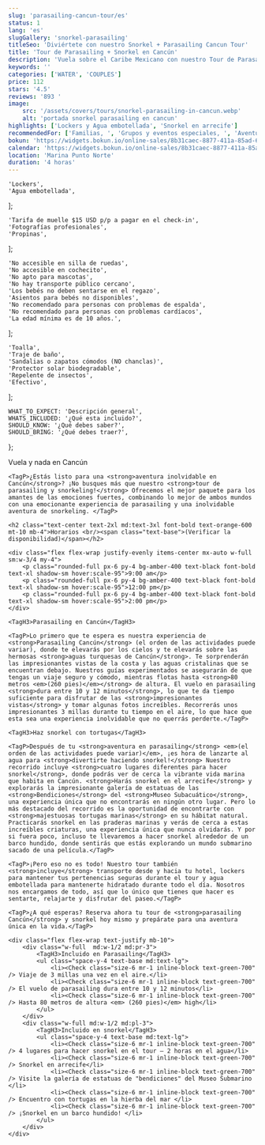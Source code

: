 ```yaml
---
slug: 'parasailing-cancun-tour/es'
status: 1
lang: 'es'
slugGallery: 'snorkel-parasailing'
titleSeo: 'Diviértete con nuestro Snorkel + Parasailing Cancun Tour'
title: 'Tour de Parasailing + Snorkel en Cancún'
description: 'Vuela sobre el Caribe Mexicano con nuestro Tour de Parasailing + Snorkel en Cancún. El único tour que te lleva a ver un barco hundido y tortugas marinas.'
keywords: ''
categories: ['WATER', 'COUPLES']
price: 112
stars: '4.5'
reviews: '893 '
image:
    src: '/assets/covers/tours/snorkel-parasailing-in-cancun.webp'
    alt: 'portada snorkel parasailing en cancun'
highlights: ['Lockers y Agua embotellada', 'Snorkel en arrecife']
recommendedFor: ['Familias, ', 'Grupos y eventos especiales, ', 'Aventureros, ', 'Parejas & Celebraciones románticas']
bokun: 'https://widgets.bokun.io/online-sales/8b31caec-8877-411a-85ad-682828170619/experience/746175?partialView=1'
calendar: 'https://widgets.bokun.io/online-sales/8b31caec-8877-411a-85ad-682828170619/experience-calendar/746175'
location: 'Marina Punto Norte'
duration: '4 horas'
---
```




    'Lockers',
    'Agua embotellada',
];

    'Tarifa de muelle $15 USD p/p a pagar en el check-in',
    'Fotografías profesionales',
    'Propinas',
];

    'No accesible en silla de ruedas',
    'No accesible en cochecito',
    'No apto para mascotas',
    'No hay transporte público cercano',
    'Los bebés no deben sentarse en el regazo',
    'Asientos para bebés no disponibles',
    'No recomendado para personas con problemas de espalda',
    'No recomendado para personas con problemas cardíacos',
    'La edad mínima es de 10 años.',
];

    'Toalla',
    'Traje de baño',
    'Sandalias o zapatos cómodos (NO chanclas)',
    'Protector solar biodegradable',
    'Repelente de insectos',
    'Efectivo',
];

    WHAT_TO_EXPECT: 'Descripción general',
    WHATS_INCLUDED: '¿Qué esta incluido?',
    SHOULD_KNOW: '¿Qué debes saber?',
    SHOULD_BRING: '¿Qué debes traer?',
};

<Accordion client:visible title={titles.WHAT_TO_EXPECT} idHash="whatToExpect">
    <TagH2>Vuela y nada en Cancún</TagH2>

    <TagP>¿Estás listo para una <strong>aventura inolvidable en Cancún</strong>? ¡No busques más que nuestro <strong>tour de parasailing y snorkeling!</strong> Ofrecemos el mejor paquete para los amantes de las emociones fuertes, combinando lo mejor de ambos mundos con una emocionante experiencia de parasailing y una inolvidable aventura de snorkeling. </TagP>

    <h2 class="text-center text-2xl md:text-3xl font-bold text-orange-600 mt-10 mb-4">Horarios <br/><span class="text-base">(Verificar la disponibilidad)</span></h2>

    <div class="flex flex-wrap justify-evenly items-center mx-auto w-full sm:w-3/4 my-4">
        <p class="rounded-full px-6 py-4 bg-amber-400 text-black font-bold text-xl shadow-sm hover:scale-95">9:00 am</p>
        <p class="rounded-full px-6 py-4 bg-amber-400 text-black font-bold text-xl shadow-sm hover:scale-95">12:00 pm</p>
        <p class="rounded-full px-6 py-4 bg-amber-400 text-black font-bold text-xl shadow-sm hover:scale-95">2:00 pm</p>
    </div>

    <TagH3>Parasailing en Cancún</TagH3>

    <TagP>Lo primero que te espera es nuestra experiencia de <strong>Parasailing Cancún</strong> (el orden de las actividades puede variar), donde te elevarás por los cielos y te elevarás sobre las hermosas <strong>aguas turquesas de Cancún</strong>. Te sorprenderán las impresionantes vistas de la costa y las aguas cristalinas que se encuentran debajo. Nuestros guías experimentados se asegurarán de que tengas un viaje seguro y cómodo, mientras flotas hasta <strong>80 metros <em>(260 pies)</em></strong> de altura. El vuelo en parasailing <strong>dura entre 10 y 12 minutos</strong>, lo que te da tiempo suficiente para disfrutar de las <strong>impresionantes vistas</strong> y tomar algunas fotos increíbles. Recorrerás unos impresionantes 3 millas durante tu tiempo en el aire, lo que hace que esta sea una experiencia inolvidable que no querrás perderte.</TagP>

    <TagH3>Haz snorkel con tortugas</TagH3>

    <TagP>Después de tu <strong>aventura en parasailing</strong> <em>(el orden de las actividades puede variar)</em>, ¡es hora de lanzarte al agua para <strong>divertirte haciendo snorkel!</strong> Nuestro recorrido incluye <strong>cuatro lugares diferentes para hacer snorkel</strong>, donde podrás ver de cerca la vibrante vida marina que habita en Cancún. <strong>Harás snorkel en el arrecife</strong> y explorarás la impresionante galería de estatuas de las <strong>Bendiciones</strong> del <strong>Museo Subacuático</strong>, una experiencia única que no encontrarás en ningún otro lugar. Pero lo más destacado del recorrido es la oportunidad de encontrarte con <strong>majestuosas tortugas marinas</strong> en su hábitat natural. Practicarás snorkel en las praderas marinas y verás de cerca a estas increíbles criaturas, una experiencia única que nunca olvidarás. Y por si fuera poco, incluso te llevaremos a hacer snorkel alrededor de un barco hundido, donde sentirás que estás explorando un mundo submarino sacado de una película.</TagP>

    <TagP>¡Pero eso no es todo! Nuestro tour también <strong>incluye</strong> transporte desde y hacia tu hotel, lockers para mantener tus pertenencias seguras durante el tour y agua embotellada para mantenerte hidratado durante todo el día. Nosotros nos encargamos de todo, así que lo único que tienes que hacer es sentarte, relajarte y disfrutar del paseo.</TagP>

    <TagP>¿A qué esperas? Reserva ahora tu tour de <strong>parasailing Cancún</strong> y snorkel hoy mismo y prepárate para una aventura única en la vida.</TagP>
</Accordion>

<Accordion client:visible title={titles.WHATS_INCLUDED} idHash="whatsIncluded">
    <Inclusions includes={includes} notIncludes={notIncludes} />

    <div class="flex flex-wrap text-justify mb-10">
        <div class="w-full  md:w-1/2 md:pr-3">
            <TagH3>Incluido en Parasailing</TagH3>
            <ul class="space-y-4 text-base md:text-lg">
                <li><Check class="size-6 mr-1 inline-block text-green-700" /> Viaje de 3 millas una vez en el aire.</li>
                <li><Check class="size-6 mr-1 inline-block text-green-700" /> El vuelo de parasailing dura entre 10 y 12 minutos</li>
                <li><Check class="size-6 mr-1 inline-block text-green-700" /> Hasta 80 metros de altura <em> (260 pies)</em> high</li>
            </ul>
        </div>
        <div class="w-full md:w-1/2 md:pl-3">
            <TagH3>Incluido en snorkel</TagH3>
            <ul class="space-y-4 text-base md:text-lg">
                <li><Check class="size-6 mr-1 inline-block text-green-700" /> 4 lugares para hacer snorkel en el tour – 2 horas en el agua</li>
                <li><Check class="size-6 mr-1 inline-block text-green-700" /> Snorkel en arrecife</li>
                <li><Check class="size-6 mr-1 inline-block text-green-700" /> Visite la galería de estatuas de "bendiciones" del Museo Submarino </li>
                <li><Check class="size-6 mr-1 inline-block text-green-700" /> Encuentro con tortugas en la hierba del mar </li>
                <li><Check class="size-6 mr-1 inline-block text-green-700" /> ¡Snorkel en un barco hundido! </li>
            </ul>
        </div>
    </div>
</Accordion>

<Accordion client:visible title={titles.SHOULD_KNOW} idHash="whatYouShouldKnow">
    <ShouldKnow shouldKnow={shouldKnow} />
</Accordion>

<Accordion client:visible title={titles.SHOULD_BRING} idHash="whatYouShouldBring">
    <ShouldBring shouldBring={shouldBring} />
</Accordion>
